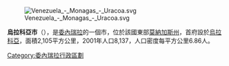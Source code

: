 [[Image:Venezuela_-_Monagas_-_Uracoa.svg|right]]

'''烏拉科亞市'''（{{lang-es|Municipio Uracoa}}），是[[委內瑞拉|委內瑞拉]]的一個市，位於該國東部[[莫納加斯州|莫納加斯州]]，首府設於[[烏拉科亞|烏拉科亞]]，面積2,105平方公里，2001年人口8,137，人口密度每平方公里6.86人。

{{Venezuela-geo-stub}}
[[Category:委內瑞拉行政區劃|Category:委內瑞拉行政區劃]]